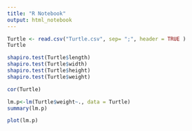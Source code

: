 ```yaml
---
title: "R Notebook"
output: html_notebook
---
```


```r
Turtle <- read.csv("Turtle.csv", sep= ";", header = TRUE )
Turtle
```


```r
shapiro.test(Turtle$length)
shapiro.test(Turtle$width)
shapiro.test(Turtle$height)
shapiro.test(Turtle$weight)
```
```r
cor(Turtle)
```
```r
lm.p<-lm(Turtle$weight~., data = Turtle)
summary(lm.p)
```

```r
plot(lm.p)
```



